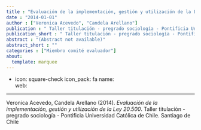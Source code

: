 ```yaml
---
title : "Evaluación de la implementación, gestión y utilización de la Ley 20.500"
date : "2014-01-01"
author : ["Veronica Acevedo", "Candela Arellano"]
publication : " Taller titulación - pregrado sociología - Pontificia Universidad Católica de Chile. Santiago de Chile"
publication_short : " Taller titulación - pregrado sociología - Pontificia Universidad Católica de Chile. Santiago de Chile"
abstract : "(Abstract not available)"
abstract_short : ""
categories : ["Miembro comité evaluador"]
about:
  template: marquee
---
```

- icon: square-check
  icon_pack: fa
  name:  
  web: 

---


::: {.callout-note title="How to cite this work"}

Veronica Acevedo, Candela Arellano (2014). *Evaluación de la implementación, gestión y utilización de la Ley 20.500*.  Taller titulación - pregrado sociología - Pontificia Universidad Católica de Chile. Santiago de Chile

:::

